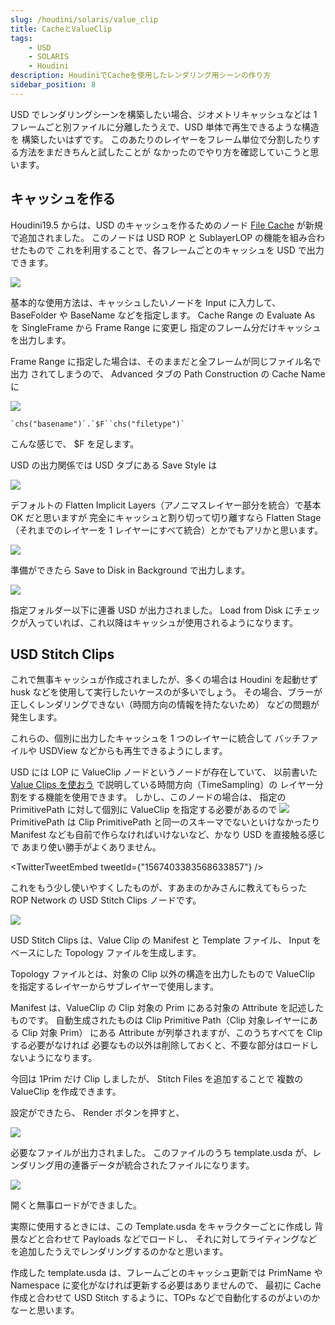 ```yaml
---
slug: /houdini/solaris/value_clip
title: CacheとValueClip
tags:
    - USD
    - SOLARIS
    - Houdini
description: HoudiniでCacheを使用したレンダリング用シーンの作り方
sidebar_position: 8
---
```


USD でレンダリングシーンを構築したい場合、ジオメトリキャッシュなどは 1 フレームごと別ファイルに分離したうえで、USD 単体で再生できるような構造を
構築したいはずです。
このあたりのレイヤーをフレーム単位で分割したりする方法をまだきちんと試したことが
なかったのでやり方を確認していこうと思います。

## キャッシュを作る

Houdini19.5 からは、USD のキャッシュを作るためのノード [File Cache](https://www.sidefx.com/docs/houdini19.5/nodes/lop/filecache.html) が新規で追加されました。
このノードは USD ROP と SublayerLOP の機能を組み合わせたもので
これを利用することで、各フレームごとのキャッシュを USD で出力できます。

![](https://gyazo.com/64eebd06fe760cc4099b8069bd17e9f5.png)

基本的な使用方法は、キャッシュしたいノードを Input に入力して、
BaseFolder や BaseName などを指定します。
Cache Range の Evaluate As を SingleFrame から Frame Range に変更し
指定のフレーム分だけキャッシュを出力します。

Frame Range に指定した場合は、そのままだと全フレームが同じファイル名で出力
されてしまうので、 Advanced タブの Path Construction の Cache Name に

![](https://gyazo.com/3bb1a21190034c6ed7ea84ae788495b2.png)

```
`chs("basename")`.`$F``chs("filetype")`
```

こんな感じで、 $F を足します。

USD の出力関係では
USD タブにある Save Style は

![](https://gyazo.com/d5bedee845d003945a90b80e8025fc5e.png)

デフォルトの Flatten Implicit Layers（アノニマスレイヤー部分を統合）で基本 OK だと思いますが
完全にキャッシュと割り切って切り離すなら Flatten Stage（それまでのレイヤーを 1 レイヤーにすべて統合）とかでもアリかと思います。

![](https://gyazo.com/da7d6fc7bd23c697455443c522835e77.png)

準備ができたら Save to Disk in Background で出力します。

![](https://gyazo.com/5776c4aff6d3a787677bc91873c4d302.png)

指定フォルダー以下に連番 USD が出力されました。
Load from Disk にチェックが入っていれば、これ以降はキャッシュが使用されるようになります。

## USD Stitch Clips

これで無事キャッシュが作成されましたが、多くの場合は Houdini を起動せず
husk などを使用して実行したいケースのが多いでしょう。
その場合、ブラーが正しくレンダリングできない（時間方向の情報を持たないため）
などの問題が発生します。

これらの、個別に出力したキャッシュを 1 つのレイヤーに統合して
バッチファイルや USDView などからも再生できるようにします。

USD には LOP に ValueClip ノードというノードが存在していて、
以前書いた [Value Clips を使おう](/usd/value_clip_1) で説明している時間方向（TimeSampling）の
レイヤー分割をする機能を使用できます。
しかし、このノードの場合は、
指定の PrimitivePath に対して個別に ValueClip を指定する必要があるので
![](https://gyazo.com/5687a47d5ed4d8c7d920a98df771a8ad.png)
PrimitivePath は Clip PrimitivePath と同一のスキーマでないといけなかったり
Manifest なども自前で作らなければいけないなど、かなり USD を直接触る感じで
あまり使い勝手がよくありません。

<TwitterTweetEmbed tweetId={"1567403383568633857"} />

これをもう少し使いやすくしたものが、すあまのかみさんに教えてもらった ROP Network の USD Stitch Clips ノードです。

![](https://gyazo.com/2c87cfb56bf0ec3c4e3f12db2e4f9add.png)

USD Stitch Clips は、Value Clip の Manifest と Template ファイル、
Input をベースにした Topology ファイルを生成します。

Topology ファイルとは、対象の Clip 以外の構造を出力したもので
ValueClip を指定するレイヤーからサブレイヤーで使用します。

Manifest は、ValueClip の Clip 対象の Prim にある対象の Attribute を記述したものです。
自動生成されたものは Clip Primitive Path（Clip 対象レイヤーにある Clip 対象 Prim）
にある Attribute が列挙されますが、このうちすべてを Clip する必要がなければ
必要なもの以外は削除しておくと、不要な部分はロードしないようになります。

今回は 1Prim だけ Clip しましたが、 Stitch Files を追加することで
複数の ValueClip を作成できます。

設定ができたら、 Render ボタンを押すと、

![](https://gyazo.com/afb2a3e6fa76d01d73f0fd407228c4da.png)

必要なファイルが出力されました。
このファイルのうち template.usda が、レンダリング用の連番データが統合されたファイルになります。

![](https://gyazo.com/18a46cd914f30fbdc73ca11d96a3615c.png)

開くと無事ロードができました。

実際に使用するときには、この Template.usda をキャラクターごとに作成し
背景などと合わせて Payloads などでロードし、
それに対してライティングなどを追加したうえでレンダリングするのかなと思います。

作成した template.usda は、フレームごとのキャッシュ更新では
PrimName や Namespace に変化がなければ更新する必要はありませんので、
最初に Cache 作成と合わせて USD Stitch するように、TOPs などで自動化するのがよいのかなーと思います。
